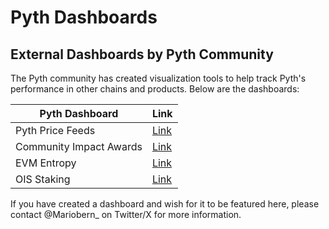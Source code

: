 # Pyth Dashboards

## External Dashboards by Pyth Community

The Pyth community has created visualization tools to help track Pyth's performance in other chains and products. Below are the dashboards:

| Pyth Dashboard          | Link                                                 |
| ----------------------- | ---------------------------------------------------- |
| Pyth Price Feeds        | [Link](https://dune.com/bats4/pyth-price-feed)       |
| Community Impact Awards | [Link](https://dune.com/bats4/pyth-community-grants) |
| EVM Entropy             | [Link](https://dune.com/gunboats/pyth-entropy-usage) |
| OIS Staking             | [Link](https://dune.com/bats4/pyth-staking)          |

If you have created a dashboard and wish for it to be featured here, please contact @Mariobern\_ on Twitter/X for more information.
